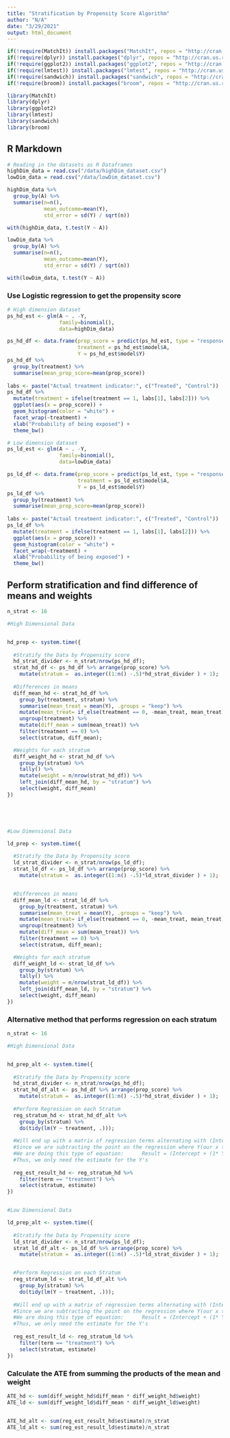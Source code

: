 ```yaml
---
title: "Stratification by Propensity Score Algorithm"
author: "N/A"
date: "3/29/2021"
output: html_document
---
```


```r
if(!require(MatchIt)) install.packages("MatchIt", repos = "http://cran.us.r-project.org")
if(!require(dplyr)) install.packages("dplyr", repos = "http://cran.us.r-project.org")
if(!require(ggplot2)) install.packages("ggplot2", repos = "http://cran.us.r-project.org")
if(!require(lmtest)) install.packages("lmtest", repos = "http://cran.us.r-project.org")
if(!require(sandwich)) install.packages("sandwich", repos = "http://cran.us.r-project.org")
if(!require(broom)) install.packages("broom", repos = "http://cran.us.r-project.org")

library(MatchIt)
library(dplyr)
library(ggplot2)
library(lmtest) 
library(sandwich) 
library(broom)
```


## R Markdown

```r
# Reading in the datasets as R Dataframes
highDim_data = read.csv("/data/highDim_dataset.csv")
lowDim_data = read.csv("/data/lowDim_dataset.csv")

highDim_data %>% 
  group_by(A) %>% 
  summarise(n=n(),
            mean_outcome=mean(Y),
            std_error = sd(Y) / sqrt(n))

with(highDim_data, t.test(Y ~ A))

lowDim_data %>% 
  group_by(A) %>% 
  summarise(n=n(),
            mean_outcome=mean(Y),
            std_error = sd(Y) / sqrt(n))

with(lowDim_data, t.test(Y ~ A))
```



### Use Logistic regression to get the propensity score
```r
# High dimension dataset
ps_hd_est <- glm(A ~ . -Y,
                 family=binomial(), 
                 data=highDim_data)

ps_hd_df <- data.frame(prop_score = predict(ps_hd_est, type = "response"),
                       treatment = ps_hd_est$model$A,
                       Y = ps_hd_est$model$Y)
ps_hd_df %>%
  group_by(treatment) %>% 
  summarise(mean_prop_score=mean(prop_score))
  
labs <- paste("Actual treatment indicator:", c("Treated", "Control"))
ps_hd_df %>%
  mutate(treatment = ifelse(treatment == 1, labs[1], labs[2])) %>%
  ggplot(aes(x = prop_score)) +
  geom_histogram(color = "white") +
  facet_wrap(~treatment) +
  xlab("Probability of being exposed") +
  theme_bw()

# Low dimension dataset
ps_ld_est <- glm(A ~ . -Y,
                 family=binomial(), 
                 data=lowDim_data)

ps_ld_df <- data.frame(prop_score = predict(ps_ld_est, type = "response"),
                       treatment = ps_ld_est$model$A,
                       Y = ps_ld_est$model$Y)
ps_ld_df %>%
  group_by(treatment) %>% 
  summarise(mean_prop_score=mean(prop_score))
  
labs <- paste("Actual treatment indicator:", c("Treated", "Control"))
ps_ld_df %>%
  mutate(treatment = ifelse(treatment == 1, labs[1], labs[2])) %>%
  ggplot(aes(x = prop_score)) +
  geom_histogram(color = "white") +
  facet_wrap(~treatment) +
  xlab("Probability of being exposed") +
  theme_bw()
```

## Perform stratification and find difference of means and weights
```r


n_strat <- 16

#High Dimensional Data


hd_prep <- system.time({
  
  #Stratify the Data by Propensity score
  hd_strat_divider <- n_strat/nrow(ps_hd_df);
  strat_hd_df <- ps_hd_df %>% arrange(prop_score) %>%
    mutate(stratum =  as.integer((1:n() -.5)*hd_strat_divider ) + 1);
  
  #Differences in means
  diff_mean_hd <- strat_hd_df %>%
    group_by(treatment, stratum) %>%
    summarise(mean_treat = mean(Y), .groups = "keep") %>%
    mutate(mean_treat= if_else(treatment == 0, -mean_treat, mean_treat)) %>%
    ungroup(treatment) %>%
    mutate(diff_mean = sum(mean_treat)) %>%
    filter(treatment == 0) %>%
    select(stratum, diff_mean);

  #Weights for each stratum
  diff_weight_hd <- strat_hd_df %>%
    group_by(stratum) %>%
    tally() %>%
    mutate(weight = n/nrow(strat_hd_df)) %>%
    left_join(diff_mean_hd, by = "stratum") %>%
    select(weight, diff_mean)
})





#Low Dimensional Data

ld_prep <- system.time({
  
  #Stratify the Data by Propensity score
  ld_strat_divider <- n_strat/nrow(ps_ld_df);
  strat_ld_df <- ps_ld_df %>% arrange(prop_score) %>%
    mutate(stratum =  as.integer((1:n() -.5)*ld_strat_divider ) + 1);


  #Differences in means
  diff_mean_ld <- strat_ld_df %>%
    group_by(treatment, stratum) %>%
    summarise(mean_treat = mean(Y), .groups = "keep") %>%
    mutate(mean_treat= if_else(treatment == 0, -mean_treat, mean_treat)) %>%
    ungroup(treatment) %>%
    mutate(diff_mean = sum(mean_treat)) %>%
    filter(treatment == 0) %>%
    select(stratum, diff_mean);

  #Weights for each stratum
  diff_weight_ld <- strat_ld_df %>%
    group_by(stratum) %>%
    tally() %>%
    mutate(weight = n/nrow(strat_ld_df)) %>%
    left_join(diff_mean_ld, by = "stratum") %>%
    select(weight, diff_mean)
}) 


```


### Alternative method that performs regression on each stratum

```r


n_strat <- 16

#High Dimensional Data


hd_prep_alt <- system.time({
  
  #Stratify the Data by Propensity score
  hd_strat_divider <- n_strat/nrow(ps_hd_df);
  strat_hd_df_alt <- ps_hd_df %>% arrange(prop_score) %>%
    mutate(stratum =  as.integer((1:n() -.5)*hd_strat_divider ) + 1);
  
  #Perform Regression on each Stratum
  reg_stratum_hd <- strat_hd_df_alt %>%
    group_by(stratum) %>%
    do(tidy(lm(Y ~ treatment, .)));
  
  #Will end up with a matrix of regression terms alternating with (Intercept) and Y.
  #Since we are subtracting the point on the regression where Y(our x term) is 0 from where Y is 1,
  #We are doing this type of equation:      Result = (Intercept + (1* Y)) - (Intecept) = Y
  #Thus, we only need the estimate for the Y's
  
  reg_est_result_hd <- reg_stratum_hd %>%
    filter(term == "treatment") %>%
    select(stratum, estimate)
})


#Low Dimensional Data

ld_prep_alt <- system.time({
  
  #Stratify the Data by Propensity score
  ld_strat_divider <- n_strat/nrow(ps_ld_df);
  strat_ld_df_alt <- ps_ld_df %>% arrange(prop_score) %>%
    mutate(stratum =  as.integer((1:n() -.5)*ld_strat_divider ) + 1);


  #Perform Regression on each Stratum
  reg_stratum_ld <- strat_ld_df_alt %>%
    group_by(stratum) %>%
    do(tidy(lm(Y ~ treatment, .)));
  
  #Will end up with a matrix of regression terms alternating with (Intercept) and Y.
  #Since we are subtracting the point on the regression where Y(our x term) is 0 from where Y is 1,
  #We are doing this type of equation:      Result = (Intercept + (1* Y)) - (Intecept) = Y
  #Thus, we only need the estimate for the Y's
  
  reg_est_result_ld <- reg_stratum_ld %>%
    filter(term == "treatment") %>%
    select(stratum, estimate)
}) 


```



### Calculate the ATE from summing the products of the mean and weight
```r
ATE_hd <- sum(diff_weight_hd$diff_mean * diff_weight_hd$weight)
ATE_ld <- sum(diff_weight_ld$diff_mean * diff_weight_ld$weight)


ATE_hd_alt <- sum(reg_est_result_hd$estimate)/n_strat
ATE_ld_alt <- sum(reg_est_result_ld$estimate)/n_strat

```

